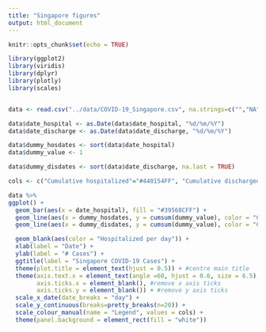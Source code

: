 ```yaml
---
title: "Singapore figures"
output: html_document
---
```


```r
knitr::opts_chunk$set(echo = TRUE)

library(ggplot2)
library(viridis)
library(dplyr)
library(plotly)
library(scales)


data <- read.csv("../data/COVID-19_Singapore.csv", na.strings=c("","NA"))

data$date_hospital <- as.Date(data$date_hospital, "%d/%m/%Y")
data$date_discharge <- as.Date(data$date_discharge, "%d/%m/%Y")

data$dummy_hosdates <- sort(data$date_hospital)
data$dummy_value <- 1

data$dummy_disdates <- sort(data$date_discharge, na.last = TRUE)

```


```r

cols <- c("Cumulative hospitalized"="#440154FF", "Cumulative discharged"="#1F968BFF", "Hospitalized per day"="#39568CFF")

data %>%
ggplot() +
  geom_bar(aes(x = date_hospital), fill = "#39568CFF") +
  geom_line(aes(x = dummy_hosdates, y = cumsum(dummy_value), color = "Cumulative hospitalized"), size = 1) +
  geom_line(aes(x = dummy_disdates, y = cumsum(dummy_value), color = "Cumulative discharged"), size = 1) +

  geom_blank(aes(color = "Hospitalized per day")) +
  xlab(label = "Date") +
  ylab(label = "# Cases") +
  ggtitle(label = "Singapore COVID-19 Cases") +
  theme(plot.title = element_text(hjust = 0.5)) + #centre main title
  theme(axis.text.x = element_text(angle =60, hjust = 0.6, size = 6.5),
        axis.ticks.x = element_blank(), #remove x axis ticks
        axis.ticks.y = element_blank()) + #remove y axis ticks
  scale_x_date(date_breaks = "day") +
  scale_y_continuous(breaks=pretty_breaks(n=20)) +
  scale_colour_manual(name = "Legend", values = cols) +
  theme(panel.background = element_rect(fill = "white"))


```


